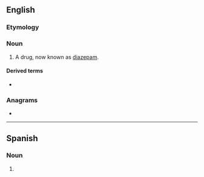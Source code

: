 {{also|Valium}}
==English==

===Etymology===
{{rfelite|en}}

===Noun===
{{en-noun}}

# A drug, now known as [[diazepam]].

====Derived terms====
* {{l|en|val}}

{{C|en|Drugs}}

===Anagrams===
* {{anagrams|en|maulvi}}

----

==Spanish==

===Noun===
{{es-noun|m}}

# {{l|en|valium}}
